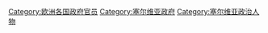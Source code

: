 [[Category:欧洲各国政府官员|Category:欧洲各国政府官员]]
[[Category:塞尔维亚政府|Category:塞尔维亚政府]]
[[Category:塞尔维亚政治人物|Category:塞尔维亚政治人物]]